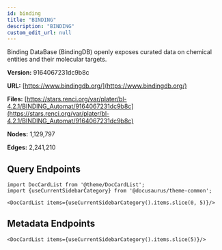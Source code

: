 ```yaml
---
id: binding
title: "BINDING"
description: "BINDING"
custom_edit_url: null
---
```





Binding DataBase (BindingDB) openly exposes curated data on chemical entities and their molecular targets.

**Version:** 9164067231dc9b8c

**URL:** [https://www.bindingdb.org/](https://www.bindingdb.org/)

**Files:** [https://stars.renci.org/var/plater/bl-4.2.1/BINDING_Automat/9164067231dc9b8c](https://stars.renci.org/var/plater/bl-4.2.1/BINDING_Automat/9164067231dc9b8c)

**Nodes:** 1,129,797

**Edges:** 2,241,210






## Query Endpoints
```mdx-code-block
import DocCardList from '@theme/DocCardList';
import {useCurrentSidebarCategory} from '@docusaurus/theme-common';

<DocCardList items={useCurrentSidebarCategory().items.slice(0, 5)}/>
```

## Metadata Endpoints    
```mdx-code-block
<DocCardList items={useCurrentSidebarCategory().items.slice(5)}/>
```
      